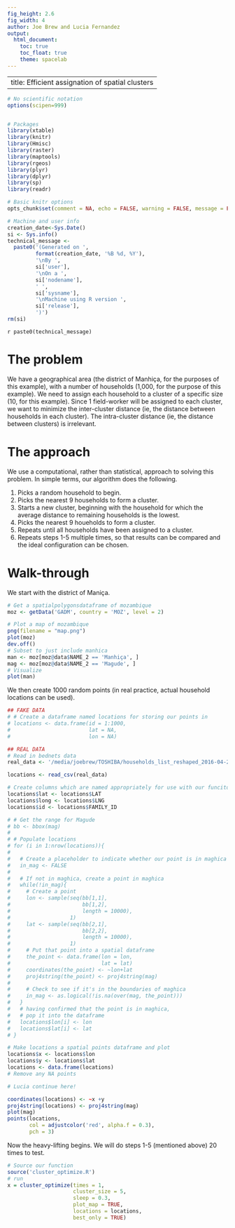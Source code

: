 ```yaml
---
fig_height: 2.6
fig_width: 4
author: Joe Brew and Lucia Fernandez
output:
  html_document:
    toc: true
    toc_float: true
    theme: spacelab
---
```


---
title: Efficient assignation of spatial clusters
---

```r
# No scientific notation
options(scipen=999)


# Packages 
library(xtable)
library(knitr)
library(Hmisc)
library(raster)
library(maptools)
library(rgeos)
library(plyr)
library(dplyr)
library(sp)
library(readr)

# Basic knitr options
opts_chunk$set(comment = NA, echo = FALSE, warning = FALSE, message = FALSE, error = FALSE, cache = F)

```

```r
# Machine and user info
creation_date<-Sys.Date()
si <- Sys.info()
technical_message <-
  paste0('(Generated on ',
         format(creation_date, '%B %d, %Y'),
         '\nBy ',
         si['user'],
         '\nOn a ',
         si['nodename'], 
         ' ',
         si['sysname'],
         '\nMachine using R version ',
         si['release'],
         ')')
rm(si)
```

`r paste0(technical_message)`

# The problem

We have a geographical area (the district of Manhiça, for the purposes of this example), with a number of households (1,000, for the purpose of this example). We need to assign each household to a cluster of a specific size (10, for this example). Since 1 field-worker will be assigned to each cluster, we want to minimize the inter-cluster distance (ie, the distance between households in each cluster). The intra-cluster distance (ie, the distance between clusters) is irrelevant.

# The approach

We use a computational, rather than statistical, approach to solving this problem. In simple terms, our algorithm does the following.  

1. Picks a random household to begin. 
2. Picks the nearest 9 households to form a cluster.
3. Starts a new cluster, beginning with the household for which the average distance to remaining households is the lowest.
4. Picks the nearest 9 houeholds to form a cluster.
5. Repeats until all households have been assigned to a cluster.
6. Repeats steps 1-5 multiple times, so that results can be compared and the ideal configuration can be chosen.

# Walk-through

We start with the district of Maniça.

```r
# Get a spatialpolygonsdataframe of mozambique
moz <- getData('GADM', country = 'MOZ', level = 2)

# Plot a map of mozambique
png(filename = "map.png")
plot(moz)
dev.off()
# Subset to just include manhica
man <- moz[moz@data$NAME_2 == 'Manhiça', ]
mag <- moz[moz@data$NAME_2 == 'Magude', ]
# Visualize
plot(man)
```

We then create 1000 random points (in real practice, actual household locations can be used).

```r
## FAKE DATA
# # Create a dataframe named locations for storing our points in
# locations <- data.frame(id = 1:1000, 
#                         lat = NA,
#                         lon = NA)

## REAL DATA
# Read in bednets data
real_data <- '/media/joebrew/TOSHIBA/households_list_reshaped_2016-04-24.csv'

locations <- read_csv(real_data)

# Create columns which are named appropriately for use with our funciton
locations$lat <- locations$LAT
locations$long <- locations$LNG
locations$id <- locations$FAMILY_ID

# # Get the range for Magude
# bb <- bbox(mag)
# 
# # Populate locations
# for (i in 1:nrow(locations)){
#   
#   # Create a placeholder to indicate whether our point is in maghica
#   in_mag <- FALSE
#   
#   # If not in maghica, create a point in maghica
#   while(!in_mag){
#     # Create a point
#     lon <- sample(seq(bb[1,1],
#                       bb[1,2],
#                       length = 10000),
#                   1)
#     lat <- sample(seq(bb[2,1],
#                       bb[2,2],
#                       length = 10000),
#                   1)
#     # Put that point into a spatial dataframe
#     the_point <- data.frame(lon = lon,
#                             lat = lat)
#     coordinates(the_point) <- ~lon+lat
#     proj4string(the_point) <- proj4string(mag)
#     
#     # Check to see if it's in the boundaries of maghica
#     in_mag <- as.logical(!is.na(over(mag, the_point)))
#   }
#   # having confirmed that the point is in maghica, 
#   # pop it into the dataframe
#   locations$lon[i] <- lon
#   locations$lat[i] <- lat
# }

# Make locations a spatial points dataframe and plot
locations$x <- locations$lon
locations$y <- locations$lat
locations <- data.frame(locations)
# Remove any NA points

# Lucia continue here!

coordinates(locations) <- ~x +y
proj4string(locations) <- proj4string(mag)
plot(mag)
points(locations, 
       col = adjustcolor('red', alpha.f = 0.3), 
       pch = 3)
```

Now the heavy-lifting begins. We will do steps 1-5 (mentioned above) 20 times to test.

```r
# Source our function
source('cluster_optimize.R')
# run
x = cluster_optimize(times = 1,
                     cluster_size = 5,
                     sleep = 0.3,
                     plot_map = TRUE,
                     locations = locations,
                     best_only = TRUE)

```
